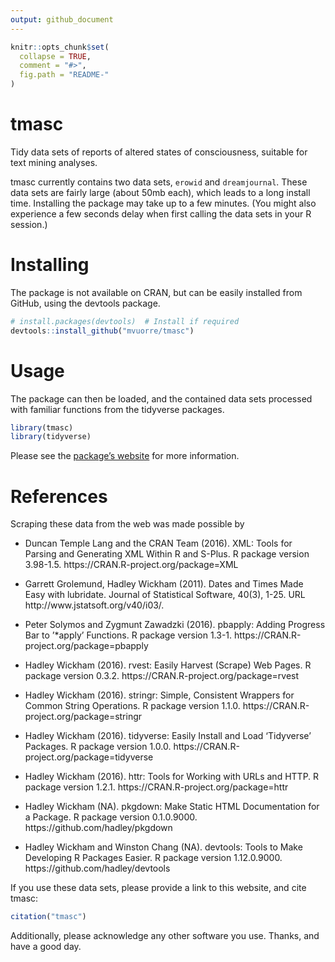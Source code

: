 ```yaml
---
output: github_document
---
```


<!-- README.md is generated from README.Rmd. Please edit that file -->

```r
knitr::opts_chunk$set(
  collapse = TRUE,
  comment = "#>",
  fig.path = "README-"
)
```

# tmasc

Tidy data sets of reports of altered states of consciousness, suitable for text mining analyses. 

tmasc currently contains two data sets, `erowid` and `dreamjournal`. These data sets are fairly large (about 50mb each), which leads to a long install time. Installing the package may take up to a few minutes. (You might also experience a few seconds delay when first calling the data sets in your R session.)

# Installing

The package is not available on CRAN, but can be easily installed from GitHub, using the devtools package.

```r
# install.packages(devtools)  # Install if required
devtools::install_github("mvuorre/tmasc")
```

# Usage

The package can then be loaded, and the contained data sets processed with familiar functions from the tidyverse packages.

```r
library(tmasc)
library(tidyverse)
```

Please see the [package's website](https://mvuorre.github.io/tmasc) for more information.

# References

Scraping these data from the web was made possible by

- Duncan Temple Lang and the CRAN Team (2016). XML: Tools for Parsing and Generating XML Within R and S-Plus. R package version 3.98-1.5. https://CRAN.R-project.org/package=XML

- Garrett Grolemund, Hadley Wickham (2011). Dates and Times Made Easy with lubridate. Journal of Statistical Software, 40(3), 1-25. URL http://www.jstatsoft.org/v40/i03/.

- Peter Solymos and Zygmunt Zawadzki (2016). pbapply: Adding Progress Bar to '*apply' Functions. R package version 1.3-1. https://CRAN.R-project.org/package=pbapply

- Hadley Wickham (2016). rvest: Easily Harvest (Scrape) Web Pages. R package version 0.3.2. https://CRAN.R-project.org/package=rvest

- Hadley Wickham (2016). stringr: Simple, Consistent Wrappers for Common String Operations. R package version 1.1.0. https://CRAN.R-project.org/package=stringr

- Hadley Wickham (2016). tidyverse: Easily Install and Load 'Tidyverse' Packages. R package version 1.0.0. https://CRAN.R-project.org/package=tidyverse

- Hadley Wickham (2016). httr: Tools for Working with URLs and HTTP. R package version 1.2.1. https://CRAN.R-project.org/package=httr

- Hadley Wickham (NA). pkgdown: Make Static HTML Documentation for a Package. R package version 0.1.0.9000. https://github.com/hadley/pkgdown

- Hadley Wickham and Winston Chang (NA). devtools: Tools to Make Developing R Packages Easier. R package version 1.12.0.9000. https://github.com/hadley/devtools


If you use these data sets, please provide a link to this website, and cite tmasc:

```r
citation("tmasc")
```

Additionally, please acknowledge any other software you use. Thanks, and have a good day.
